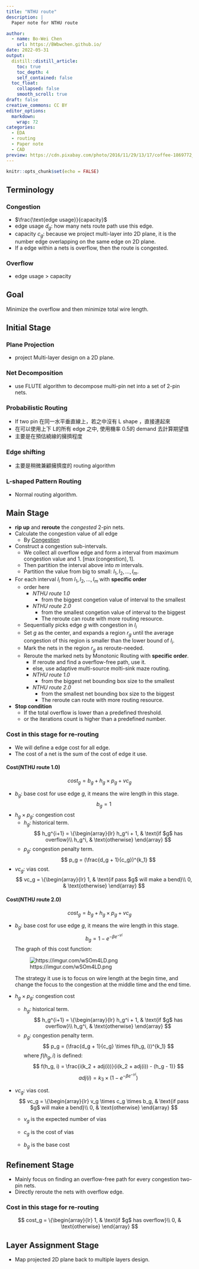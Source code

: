 ```yaml
---
title: "NTHU route"
description: |
  Paper note for NTHU route

author:
  - name: Bo-Wei Chen
    url: https://BWbwchen.github.io/
date: 2022-05-31
output:
  distill::distill_article:
    toc: true
    toc_depth: 4
    self_contained: false
  toc_float: 
    collapsed: false
    smooth_scroll: true
draft: false
creative_commons: CC BY
editor_options: 
  markdown: 
    wrap: 72
categories:
  - EDA
  - routing
  - Paper note
  - CAD
preview: https://cdn.pixabay.com/photo/2016/11/29/13/17/coffee-1869772_960_720.jpg
---
```



```r
knitr::opts_chunk$set(echo = FALSE)
```


## Terminology

### Congestion

-   $\frac{\text{edge usage}}{capacity}$
-   edge usage $d_g$: how many nets route path use this edge.
-   capacity $c_g$: because we project multi-layer into 2D plane, it is the number edge overlapping on the same edge on 2D plane.
-   If a edge within a nets is overflow, then the route is congested.


### Overflow

-   edge usage > capacity


## Goal

Minimize the overflow and then minimize total wire length.



## Initial Stage



### Plane Projection

-   project Multi-layer design on a 2D plane.



### Net Decomposition

-   use FLUTE algorithm to decompose multi-pin net into a set of 2-pin nets.



### Probabilistic Routing

-   If two pin 在同一水平垂直線上，若之中沒有 L shape ，直接連起來
-   在可以使用上下 L的所有 edge 之中, 使用機率 0.5的 demand 去計算期望值
-   主要是在預估繞線的擁擠程度



### Edge shifting

-   主要是稍微兼顧擁擠度的 routing algorithm


### L-shaped Pattern Routing

-   Normal routing algorithm.



## Main Stage

-   **rip up** and **reroute** the *congested* 2-pin nets.
-   Calculate the congestion value of all edge
    -   By [Congestion](#congestion)
-   Construct a congestion sub-intervals.
    -   We collect all overflow edge and form a interval from maximum congestion value and 1. $[\max(\text{congestion}), 1]$.
    -   Then partition the interval above into $m$ intervals.
    -   Partition the value from big to small: $I_1, I_2, \dots, I_m$.
-   For each interval $I_i$ from $I_1, I_2, \dots, I_m$ with **specific order**
    -   order here
        -   *NTHU route 1.0*
            -   from the biggest congetion value of interval to the smallest
        -   *NTHU route 2.0*
            -   from the smallest congetion value of interval to the biggest
            -   The reroute can route with more routing resource.
    -   Sequentially picks edge $g$ with congestion in $I_i$
    -   Set $g$ as the center, and expands a region $r_g$ until the average congestion of this region is smaller than the lower bound of $I_i$.
    -   Mark the nets in the region $r_g$ as reroute-needed.
    -   Reroute the marked nets by Monotonic Routing with **specific order**.
        -   If reroute and find a overflow-free path, use it.
        -   else, use adaptive multi-source molti-sink maze routing.
        -   *NTHU route 1.0*
            -   from the biggest net bounding box size to the smallest
        -   *NTHU route 2.0*
            -   from the smallest net bounding box size to the biggest
            -   The reroute can route with more routing resource.
-   **Stop condition**
    -   If the total overflow is lower than a predefined threshold.
    -   or the iterations count is higher than a predefined number.



### Cost in this stage for re-routing

-   We will define a edge cost for all edge.
-   The cost of a net is the sum of the cost of edge it use.


#### Cost(NTHU route 1.0)

$$
    cost_g = b_g + h_g \times p_g + vc_g
$$

-   $b_g$: base cost for use edge $g$, it means the wire length in this stage.
    $$
        b_g = 1
      $$
-   $h_g \times p_g$: congestion cost
    -   $h_g$: historical term.
        $$
                h_g^{i+1} = \{\begin{array}{lr}
                h_g^i + 1, & \text{if $g$ has overflow}\\
                h_g^i, & \text{otherwise}
                \end{array}
            $$
    -   $p_g$: congestion penalty term.
        $$
            p_g = (\frac{d_g + 1}{c_g})^{k_1}
            $$
-   $vc_g$: vias cost.
    $$
          vc_g = \{\begin{array}{lr}
          1, & \text{if pass $g$ will make a bend}\\
          0, & \text{otherwise}
          \end{array}
      $$



#### Cost(NTHU route 2.0)

$$
    cost_g = b_g + h_g \times p_g + vc_g
$$

-   $b_g$: base cost for use edge $g$, it means the wire length in this stage.
    $$
        b_g = 1 - e^{-\beta e^{-\gamma i}}
      $$
    The graph of this cost function:
    
    ![https://imgur.com/wSOm4LD.png](https://imgur.com/wSOm4LD.png)
    
    The strategy it use is to focus on wire length at the begin time, and change the focus to the congestion at the middle time and the end time.
-   $h_g \times p_g$: congestion cost
    -   $h_g$: historical term.
        $$
                h_g^{i+1} = \{\begin{array}{lr}
                h_g^i + 1, & \text{if $g$ has overflow}\\
                h_g^i, & \text{otherwise}
                \end{array}
            $$
    -   $p_g$: congestion penalty term.
        $$
                p_g = (\frac{d_g + 1}{c_g} \times f(h_g, i))^{k_1}
            $$
        where $f(h_g, i)$ is defined:
        $$
                f(h_g, i) = \frac{i(k_2 + adj(i))}{i(k_2 + adj(i)) - (h_g - 1)}
            $$
        $$
            adj(i) = k_3 \times (1 - e^{-\beta e^{-\gamma i}})
            $$
-   $vc_g$: vias cost.
    $$
          vc_g = \{\begin{array}{lr}
          v_g \times c_g \times b_g, & \text{if pass $g$ will make a bend}\\
          0, & \text{otherwise}
          \end{array}
      $$
    -   $v_g$ is the expected number of vias
    
    -   $c_g$ is the cost of vias
    
    -   $b_g$ is the base cost



## Refinement Stage

-   Mainly focus on finding an overflow-free path for every congestion two-pin nets.
-   Directly reroute the nets with overflow edge.



### Cost in this stage for re-routing

$$
      cost_g = \{\begin{array}{lr}
      1, & \text{if $g$ has overflow}\\
      0, & \text{otherwise}
      \end{array}
  $$



## Layer Assignment Stage

-   Map projected 2D plane back to multiple layers design.


